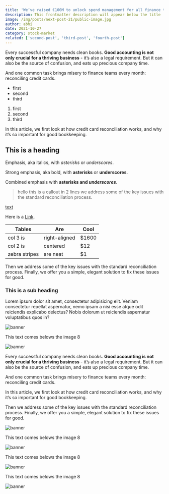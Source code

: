 ```yaml
---
title: 'We’ve raised €100M to unlock spend management for all finance teams'
description: This frontmatter description will appear below the title
image: /img/posts/next-post-21/public-image.jpg
author: abhi
date: 2021-10-27
category: stock-market
related: ['second-post', 'third-post', 'fourth-post']
---
```



Every successful company needs clean books. **Good accounting is not only crucial for a thriving business** - it’s also a legal requirement. But it can also be the source of confusion, and eats up precious company time.

<Demo />

And one common task brings misery to finance teams every month: reconciling credit cards.

- first
- second
- third

1. first
2. second
3. third

In this article, we first look at how credit card reconciliation works, and why it’s so important for good bookkeeping.

## This is a heading

Emphasis, aka italics, with _asterisks_ or _underscores_.

Strong emphasis, aka bold, with **asterisks** or **underscores**.

Combined emphasis with **asterisks and _underscores_**.

> hello this is a callout
> in 2 lines we address some of the key issues with the standard reconciliation process.

[text](https://link)

Here is a [Link](https://example.com/ 'Optional link title').

| Tables        | Are           | Cool  |
| ------------- | ------------- | ----- |
| col 3 is      | right-aligned | $1600 |
| col 2 is      | centered      | $12   |
| zebra stripes | are neat      | $1    |

Then we address some of the key issues with the standard reconciliation process. Finally, we offer you a simple, elegant solution to fix these issues for good.

### This is a sub heading

Lorem ipsum dolor sit amet, consectetur adipisicing elit. Veniam consectetur repellat aspernatur, nemo ipsam a nisi esse atque odit reiciendis explicabo delectus? Nobis dolorum ut reiciendis aspernatur voluptatibus quos in?

![banner](./images/first-post-banner.jpg)

This text comes belows the image 8

![banner](./images/1.jpg)

Every successful company needs clean books. **Good accounting is not only crucial for a thriving business** - it’s also a legal requirement. But it can also be the source of confusion, and eats up precious company time.

And one common task brings misery to finance teams every month: reconciling credit cards.

In this article, we first look at how credit card reconciliation works, and why it’s so important for good bookkeeping.

Then we address some of the key issues with the standard reconciliation process. Finally, we offer you a simple, elegant solution to fix these issues for good.

![banner](./images/2.jpg)

This text comes belows the image 8

![banner](./images/3.jpg)

This text comes belows the image 8

![banner](./images/4.jpg)

This text comes belows the image 8

![banner](/img/posts/next-post-21/public-image.jpg)
